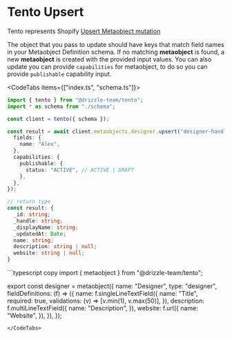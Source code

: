 
# Tento Upsert

Tento represents Shopify [Upsert Metaobject mutation](https://shopify.dev/docs/api/admin-graphql/2024-10/mutations/metaobjectUpsert)

The object that you pass to update should have keys that match field names in your Metaobject Definition schema. 
If no matching **metaobject** is found, a new **metaobject** is created with the provided input values. You can also update you can provide `capabilities` 
for metaobject, to do so you can provide `publishable` capability input.

<CodeTabs items={["index.ts", "schema.ts"]}>
<CodeTab>
```typescript copy
import { tento } from "@drizzle-team/tento";
import * as schema from "./schema";

const client = tento({ schema });

const result = await client.metaobjects.designer.upsert("designer-handle", {
  fields: {
    name: "Alex",
  },
  capabilities: {
    publishable: {
      status: "ACTIVE", // ACTIVE | DRAFT
    },
  },
});
```
```typescript
// return type
const result: {
  _id: string;
  _handle: string;
  _displayName: string;
  _updatedAt: Date;
  name: string;
  description: string | null;
  website: string | null;
}
```
</CodeTab>
```typescript copy
import { metaobject } from "@drizzle-team/tento";

export const designer = metaobject({
  name: "Designer",
  type: "designer",
  fieldDefinitions: (f) => ({
    name: f.singleLineTextField({
      name: "Title",
      required: true,
      validations: (v) => [v.min(1), v.max(50)],
    }),
    description: f.multiLineTextField({
      name: "Description",
    }),
    website: f.url({
      name: "Website",
    }),
  }),
});
```
</CodeTabs>